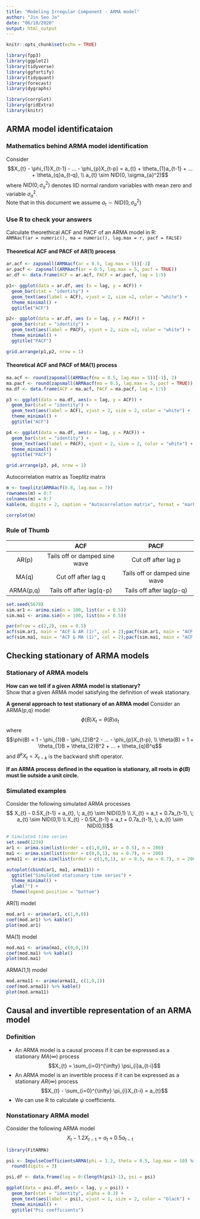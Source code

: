```yaml
---
title: "Modeling Irregular Component - ARMA model"
author: "Jin Seo Jo"
date: "06/10/2020"
output: html_output
---
```


```r
knitr::opts_chunk$set(echo = TRUE)
```

```r
library(fpp3)
library(ggplot2)
library(tidyverse)
library(ggfortify)
library(tidyquant)
library(forecast)
library(dygraphs)

library(corrplot)
library(gridExtra)
library(knitr)
```

## ARMA model identificataion
### Mathematics behind ARMA model identification
Consider
$$X_{t} - \phi_{1}X_{t-1} - ... - \phi_{p}X_{t-p} = a_{t} + \theta_{1}a_{t-1} + ... + \theta_{q}a_{t-q}, \\ a_{t} \sim NID(0, \sigma_{a}^2)$$
where $NID(0, \sigma_{a}^2)$ denotes IID normal random variables with mean zero and variable $\sigma_{a}^2$.  
Note that in this document we assume $a_{t} \sim NID(0, \sigma_{a}^2)$

### Use R to check your answers
Calculate theorethical ACF and PACF of an ARMA model in R:  
`ARMAacf(ar = numeric(), ma = numeric(), lag.max = r, pacf = FALSE)`

#### Theoretical ACF and PACF of AR(1) process
```r
ar.acf <- zapsmall(ARMAacf(ar = 0.5, lag.max = 5))[-1]
ar.pacf <- zapsmall(ARMAacf(ar = 0.5, lag.max = 5, pacf = TRUE))
ar.df <- data.frame(ACF = ar.acf, PACF = ar.pacf, lag = 1:5)

p1<- ggplot(data = ar.df, aes (x = lag, y = ACF)) +
  geom_bar(stat = "identity") +
  geom_text(aes(label = ACF), vjust = 2, size =2, color = "white") +
  theme_minimal() +
  ggtitle("ACF")

p2<- ggplot(data = ar.df, aes (x = lag, y = PACF)) +
  geom_bar(stat = "identity") +
  geom_text(aes(label = PACF), vjust = 2, size =2, color = "white") +
  theme_minimal() +
  ggtitle("PACF")

grid.arrange(p1,p2, nrow = 1)
```

#### Theoretical ACF and PACF of MA(1) process
```r
ma.acf <- round(zapsmall(ARMAacf(ma = 0.5, lag.max = 5))[-1], 2)
ma.pacf <- round(zapsmall(ARMAacf(ma = 0.5, lag.max = 5, pacf = TRUE)), 2)
ma.df <- data.frame(ACF = ma.acf, PACF = ma.pacf, lag = 1:5)

p3 <- ggplot(data = ma.df, aes(x = lag, y = ACF)) +
  geom_bar(stat = "identity") +
  geom_text(aes(label = ACF), vjust = 2, size = 2, color = "white") +
  theme_minimal() +
  ggtitle("ACF")

p4 <- ggplot(data = ma.df, aes(x = lag, y = PACF)) +
  geom_bar(stat = "identity") +
  geom_text(aes(label = PACF), vjust = 2, size = 2, color = "white") +
  theme_minimal() +
  ggtitle("PACF")

grid.arrange(p3, p4, nrow = 1)
```

Autocorrelation matrix as Toeplitz matrix
```r
m <- toeplitz(ARMAacf(0.8, lag.max = 7))
rownames(m) = 0:7
colnames(m) = 0:7
kable(m, digits = 2, caption = "Autocorrelation matrix", format = "markdown")
```

```r
corrplot(m)
```

### Rule of Thumb
||ACF|PACF|
|:--:|:--:|:--:|
|AR(p)|Tails off or damped sine wave|Cut off after lag p|
|MA(q)|Cut off after lag q|Tails off or damped sine wave|
|ARMA(p,q)|Tails off after lag(q-p)|Tails off after lag(p-q)|

```r
set.seed(5678)
sim.ar1 <- arima.sim(n = 100, list(ar = 0.5))
sim.ma1 <- arima.sim(n = 100, list(ma = 0.5))

par(mfrow = c(2,2), cex = 0.5)
acf(sim.ar1, main = "ACF & AR (1)", col = 2);pacf(sim.ar1, main = "ACF & AR (1)", col = 2)
acf(sim.ma1, main = "ACF & MA (1)", col = 2);pacf(sim.ma1, main = "ACF & MA (1)", col = 2)
```

## Checking stationary of ARMA models
### Stationary of ARMA models
**How can we tell if a given ARMA model is stationary?**  
Show that a given ARMA model satisfying the definition of weak stationary.  

**A general approach to test stationary of an ARMA model**
Consider an ARMA(p,q) model
$$\phi(B)X_{t} = \theta(B)a_{t}$$
where
$$\phi(B) = 1 - \phi_{1}B - \phi_{2}B^2 - ... - \phi_{p}X_{t-p}, \\ \theta(B) = 1 + \theta_{1}B + \theta_{2}B^2 + ... + \theta_{q}B^q$$
and $B^kX_{t} = X_{t-k}$ is the backward shift operator.  

**If an ARMA process defined in the equation is stationary, all roots in $\phi(B)$  must lie outside a unit circle.**

### Simulated examples
Consider the following simulated ARMA processes
$$ X_{t} - 0.5X_{t-1} = a_{t}, \; a_{t} \sim NID(0,1) \\
X_{t} = a_t + 0.7a_{t-1}, \; a_{t} \sim NID(0,1) \\
X_{t} - 0.5X_{t-1} = a_t + 0.7a_{t-1}, \; a_{t} \sim NID(0,1)$$

```r
# Simulated time series
set.seed(1234)
ar1 <- arima.sim(list(order = c(1,0,0), ar = 0.5), n = 200)
ma1 <- arima.sim(list(order = c(0,0,1), ma = 0.7), n = 200)
arma11 <- arima.sim(list(order = c(1,0,1), ar = 0.5, ma = 0.7), n = 200)

autoplot(cbind(ar1, ma1, arma11)) +
  ggtitle("Simulated stationary time series") +
  theme_minimal() +
  ylab("") +
  theme(legend.position = "bottom")
```

AR(1) model
```r
mod.ar1 <- arima(ar1, c(1,0,0))
coef(mod.ar1) %>% kable()
plot(mod.ar1)
```

MA(1) model
```r
mod.ma1 <- arima(ma1, c(0,0,1))
coef(mod.ma1) %>% kable()
plot(mod.ma1)
```

ARMA(1,1) model
```r
mod.arma11 <- arima(arma11, c(1,0,1))
coef(mod.arma11) %>% kable()
plot(mod.arma11)
```

## Causal and invertible representation of an ARMA model
### Definition
- An ARMA model is a causal process if it can be expressed as a stationary $MA(\infty)$ process
$$X_{t} = \sum_{i=0}^{\infty} \psi_{i}a_{t-i}$$
- An ARMA model is an invertible process if it can be expressed as a stationary $AR(\infty)$ process
$$X_{t} - \sum_{i=0}^{\infty} \pi_{i}X_{t-i} = a_{t}$$
- We can use R to calculate $\psi$ coefficients.

### Nonstationary ARMA model
Consider the following ARMA model
$$ X_{t} - 1.2X_{t-1} = a_{t} + 0.5a_{t-1}$$
```r
library(FitARMA)

psi <- ImpulseCoefficientsARMA(phi = 1.2, theta = 0.5, lag.max = 10) %>% 
  round(digits = 3)

psi.df <- data.frame(lag = 0:(length(psi)-1), psi = psi)

ggplot(data = psi.df, aes(x = lag, y = psi)) +
  geom_bar(stat = "identity", alpha = 0.3) +
  geom_text(aes(label = psi), vjust = 1, size = 2, color = "black") +
  theme_minimal() +
  ggtitle("Psi coefficients")
```

